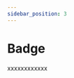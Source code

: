 ```yaml
---
sidebar_position: 3
---
```


# Badge

xxxxxxxxxxxx




<DemoBlock>
  <Badge color="red" count={1}>
      <div
        style={{
          backgroundColor: '#ffffff',
      }}></div>
  </Badge>
</DemoBlock>

